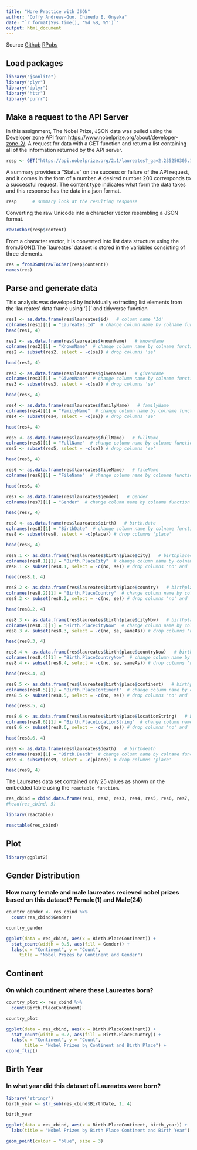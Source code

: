 ---
title: "More Practice with JSON"
author: "Coffy Andrews-Guo, Chinedu E. Onyeka"
date: "`r format(Sys.time(), '%d %B, %Y')`"
output: html_document
---


Source 
[Github]( )
[RPubs](https://rpubs.com/chinedu2301/823475)


## Load packages

```{r setup, message=FALSE}
library("jsonlite")
library("plyr")
library("dplyr")
library("httr")
library("purrr")
```


## Make a request to the API Server

In this assignment, The Nobel Prize, JSON data was pulled using the Developer zone API from [https://www.nobelprize.org/about/developer-zone-2/](https://www.nobelprize.org/about/developer-zone-2/). A request for data with a GET function and return a list containing all of the information returned by the API server.
```{r}
resp <- GET("https://api.nobelprize.org/2.1/laureates?_ga=2.235250305.1628049656.1634086931-1839215677.1633638535")
```

A summary provides a "Status" on the success or failure of the API request, and it comes in the form of a number. A desired number 200 corresponds to a successful request. The content type indicates what form the data takes and this response has  the data in a json format.
```{r}
resp      # summary look at the resulting response
```

Converting the raw Unicode into a character vector resembling a JSON format.
```{r results='hide'}
rawToChar(resp$content)
```

From a character vector, it is converted into list data structure using the fromJSON().The `laureates' dataset is stored in the variables consisting of three elements.
```{r}
res = fromJSON(rawToChar(resp$content))
names(res)
```

## Parse and generate data

This analysis was developed by individually extracting list elements from the 'laureates' data frame using '[ ]' and  tidyverse function 

```{r}
res1 <- as.data.frame(res$laureates$id)   # column name 'Id'
colnames(res1)[1] = "Laureates.Id"  # change column name by colname function
head(res1, 4)
```


```{r}
res2 <- as.data.frame(res$laureates$knownName)   # knownName
colnames(res2)[1] = "KnownName"  # change column name by colname function
res2 <- subset(res2, select = -c(se)) # drop columns 'se'

head(res2, 4)
```


```{r}
res3 <- as.data.frame(res$laureates$givenName)   # givenName
colnames(res3)[1] = "GivenName"  # change column name by colname function
res3 <- subset(res3, select = -c(se)) # drop columns 'se'

head(res3, 4)
```



```{r}
res4 <- as.data.frame(res$laureates$familyName)   # familyName
colnames(res4)[1] = "FamilyName"  # change column name by colname function
res4 <- subset(res4, select = -c(se)) # drop columns 'se'

head(res4, 4)
```


```{r}
res5 <- as.data.frame(res$laureates$fullName)   # fullName
colnames(res5)[1] = "FullName"  # change column name by colname function
res5 <- subset(res5, select = -c(se)) # drop columns 'se'

head(res5, 4)
```


```{r}
res6 <- as.data.frame(res$laureates$fileName)   # fileName
colnames(res6)[1] = "FileName"  # change column name by colname function

head(res6, 4)
```


```{r}
res7 <- as.data.frame(res$laureates$gender)   # gender
colnames(res7)[1] = "Gender"  # change column name by colname function

head(res7, 4)
```


```{r}
res8 <- as.data.frame(res$laureates$birth)   # birth.date
colnames(res8)[1] = "BirthDate"  # change column name by colname function
res8 <- subset(res8, select = -c(place)) # drop columns 'place'

head(res8, 4)
```


```{r}
res8.1 <- as.data.frame(res$laureates$birth$place$city)   # birthplacecity
colnames(res8.1)[1] = "Birth.PlaceCity"  # change column name by colname function
res8.1 <- subset(res8.1, select = -c(no, se)) # drop columns 'no' and 'se'

head(res8.1, 4)
```


```{r}
res8.2 <- as.data.frame(res$laureates$birth$place$country)   # birthplacecountry
colnames(res8.2)[1] = "Birth.PlaceCountry"  # change column name by colname function
res8.2 <- subset(res8.2, select = -c(no, se)) # drop columns 'no' and 'se'

head(res8.2, 4)
```


```{r}
res8.3 <- as.data.frame(res$laureates$birth$place$cityNow)   # birthplacecityNow
colnames(res8.3)[1] = "Birth.PlaceCityNow"  # change column name by colname function
res8.3 <- subset(res8.3, select = -c(no, se, sameAs)) # drop columns 'no', 'se', 'sameAs'

head(res8.3, 4)
```


```{r}
res8.4 <- as.data.frame(res$laureates$birth$place$countryNow)   # birthplacecountryNow
colnames(res8.4)[1] = "Birth.PlaceCountryNow"  # change column name by colname function
res8.4 <- subset(res8.4, select = -c(no, se, sameAs)) # drop columns 'no', 'se', and 'sameAs'

head(res8.4, 4)
```


```{r}
res8.5 <- as.data.frame(res$laureates$birth$place$continent)   # birthplacecontinent
colnames(res8.5)[1] = "Birth.PlaceContinent"  # change column name by colname function
res8.5 <- subset(res8.5, select = -c(no, se)) # drop columns 'no' and 'se'

head(res8.5, 4)
```


```{r}
res8.6 <- as.data.frame(res$laureates$birth$place$locationString)   # birthplacelocationString
colnames(res8.6)[1] = "Birth.PlaceLocationString"  # change column name by colname function
res8.6 <- subset(res8.6, select = -c(no, se)) # drop columns 'no' and 'se'

head(res8.6, 4)
```



```{r}
res9 <- as.data.frame(res$laureates$death)   # birthdeath
colnames(res9)[1] = "Birth.Death"  # change column name by colname function
res9 <- subset(res9, select = -c(place)) # drop columns 'place'

head(res9, 4)
```

The Laureates data set contained only 25 values as shown on the embedded table using the `reactable function`.
```{r}
res_cbind = cbind.data.frame(res1, res2, res3, res4, res5, res6, res7, res8, res8.1, res8.2, res8.3, res8.4, res8.5, res8.6,res9)
#head(res_cbind, 5)
```

```{r}
library(reactable)

reactable(res_cbind)
```

## Plot

```{r}
library(ggplot2)
```

## Gender Distribution

### How many female and male laureates recieved nobel prizes based on this dataset? Female(1) and Male(24)
```{r}
country_gender <- res_cbind %>%
  count(res_cbind$Gender)

country_gender
```


```{r}
ggplot(data = res_cbind, aes(x = Birth.PlaceContinent)) +
  stat_count(width = 0.5, aes(fill = Gender)) +
  labs(x = "Continent", y = "Count", 
     title = "Nobel Prizes by Continent and Gender") 
```


## Continent

### On which countinent where these Laureates born?
```{r}
country_plot <- res_cbind %>%
  count(Birth.PlaceContinent)

country_plot
```


```{r}
ggplot(data = res_cbind, aes(x = Birth.PlaceContinent)) +
  stat_count(width = 0.7, aes(fill = Birth.PlaceCountry)) +
  labs(x = "Continent", y = "Count", 
       title = "Nobel Prizes by Continent and Birth Place") +
coord_flip()
```


## Birth Year

### In what year did this dataset of Laureates were born?
```{r}
library("stringr")
birth_year <- str_sub(res_cbind$BirthDate, 1, 4) 

birth_year
```

```{r}
ggplot(data = res_cbind, aes(x = Birth.PlaceContinent, birth_year)) +
  labs(title = "Nobel Prizes by Birth Place Continent and Birth Year") +

geom_point(colour = "blue", size = 3)
```

